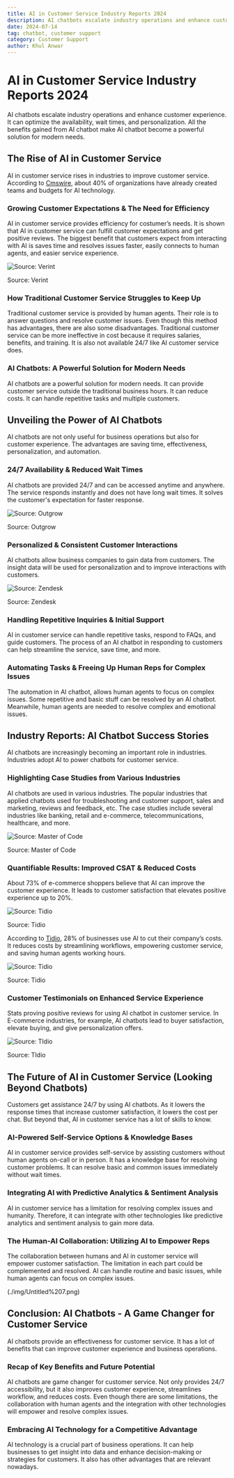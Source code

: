 ```yaml
---
title: AI in Customer Service Industry Reports 2024
description: AI chatbots escalate industry operations and enhance customer experience. It can optimize the availability, wait times, and personalization. All the benefits gained from AI chatbot make AI chatbot become a powerful solution for modern needs.
date: 2024-07-14
tag: chatbot, customer support
category: Customer Support
author: Khul Anwar
---
```


# AI in Customer Service Industry Reports 2024

AI chatbots escalate industry operations and enhance customer experience. It can optimize the availability, wait times, and personalization. All the benefits gained from AI chatbot make AI chatbot become a powerful solution for modern needs.

## **The Rise of AI in Customer Service**

AI in customer service rises in industries to improve customer service. According to [Cmswire](https://www.cmswire.com/customer-experience/10-ai-customer-experience-statistics-you-should-know-about/), about 40% of organizations have already created teams and budgets for AI technology.

### Growing Customer Expectations & The Need for Efficiency

AI in customer service provides efficiency for costumer’s needs. It is shown that AI in customer service can fulfill customer expectations and get positive reviews. The biggest benefit that customers expect from interacting with AI is saves time and resolves issues faster, easily connects to human agents, and easier service experience.

![Source: Verint](./img/ai-save-customer-time.png)

Source: Verint

### How Traditional Customer Service Struggles to Keep Up

Traditional customer service is provided by human agents. Their role is to answer questions and resolve customer issues. Even though this method has advantages, there are also some disadvantages. Traditional customer service can be more ineffective in cost because it requires salaries, benefits, and training. It is also not available 24/7 like AI customer service does.

### AI Chatbots: A Powerful Solution for Modern Needs

AI chatbots are a powerful solution for modern needs. It can provide customer service outside the traditional business hours. It can reduce costs. It can handle repetitive tasks and multiple customers.

## **Unveiling the Power of AI Chatbots**

AI chatbots are not only useful for business operations but also for customer experience. The advantages are saving time, effectiveness, personalization, and automation.

### 24/7 Availability & Reduced Wait Times

AI chatbots are provided 24/7 and can be accessed anytime and anywhere. The service responds instantly and does not have long wait times. It solves the customer's expectation for faster response.

![Source: Outgrow](./img/chatbot-reduce-wait-times-for-customer.png)

Source: Outgrow

### Personalized & Consistent Customer Interactions

AI chatbots allow business companies to gain data from customers. The insight data will be used for personalization and to improve interactions with customers.

![Source: Zendesk](./img/chatbot-personalize-experience-for-customer.png)

Source: Zendesk

### Handling Repetitive Inquiries & Initial Support

AI in customer service can handle repetitive tasks, respond to FAQs, and guide customers. The process of an AI chatbot in responding to customers can help streamline the service, save time, and more.

### Automating Tasks & Freeing Up Human Reps for Complex Issues

The automation in AI chatbot, allows human agents to focus on complex issues. Some repetitive and basic stuff can be resolved by an AI chatbot. Meanwhile, human agents are needed to resolve complex and emotional issues.

## **Industry Reports: AI Chatbot Success Stories**

AI chatbots are increasingly becoming an important role in industries. Industries adopt AI to power chatbots for customer service.

### Highlighting Case Studies from Various Industries

AI chatbots are used in various industries. The popular industries that applied chatbots used for troubleshooting and customer support, sales and marketing, reviews and feedback, etc. The case studies include several industries like banking, retail and e-commerce, telecommunications, healthcare, and more.

![Source: Master of Code](./img/chatbot-in-various-industry.png)

Source: Master of Code

### Quantifiable Results: Improved CSAT & Reduced Costs

About 73% of e-commerce shoppers believe that AI can improve the customer experience. It leads to customer satisfaction that elevates positive experience up to 20%.

![Source: Tidio](./img/chatbot-improve-customer-satisfication.png)

Source: Tidio

According to [Tidio](https://www.tidio.com/blog/ai-customer-service-statistics/), 28% of businesses use AI to cut their company’s costs. It reduces costs by streamlining workflows, empowering customer service, and saving human agents working hours.

![Source: Tidio](./img/chatbot-reduce-cost.png)

Source: Tidio

### Customer Testimonials on Enhanced Service Experience

Stats proving positive reviews for using AI chatbot in customer service. In E-commerce industries, for example, AI chatbots lead to buyer satisfaction, elevate buying, and give personalization offers.

![Source: TIdio](./img/chatbot-give-positive-reviews.png)

Source: TIdio

## **The Future of AI in Customer Service (Looking Beyond Chatbots)**

Customers get assistance 24/7 by using AI chatbots. As it lowers the response times that increase customer satisfaction, it lowers the cost per chat. But beyond that, AI in customer service has a lot of skills to know.

### AI-Powered Self-Service Options & Knowledge Bases

AI in customer service provides self-service by assisting customers without human agents on-call or in person. It has a knowledge base for resolving customer problems. It can resolve basic and common issues immediately without wait times.

### Integrating AI with Predictive Analytics & Sentiment Analysis

AI in customer service has a limitation for resolving complex issues and humanity. Therefore, it can integrate with other technologies like predictive analytics and sentiment analysis to gain more data.

### The Human-AI Collaboration: Utilizing AI to Empower Reps

The collaboration between humans and AI in customer service will empower customer satisfaction. The limitation in each part could be complemented and resolved. AI can handle routine and basic issues, while human agents can focus on complex issues.

(./img/Untitled%207.png)


## **Conclusion: AI Chatbots - A Game Changer for Customer Service**

AI chatbots provide an effectiveness for customer service. It has a lot of benefits that can improve customer experience and business operations.

### Recap of Key Benefits and Future Potential

AI chatbots are game changer for customer service. Not only provides 24/7 accessibility, but it also improves customer experience, streamlines workflow, and reduces costs. Even though there are some limitations, the collaboration with human agents and the integration with other technologies will empower and resolve complex issues.

### Embracing AI Technology for a Competitive Advantage

AI technology is a crucial part of business operations. It can help businesses to get insight into data and enhance decision-making or strategies for customers. It also has other advantages that are relevant nowadays.